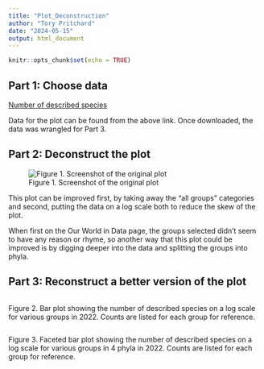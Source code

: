```yaml
---
title: "Plot_Deconstruction"
author: "Tory Pritchard"
date: "2024-05-15"
output: html_document
---
```


```r
knitr::opts_chunk$set(echo = TRUE)
```

## Part 1: Choose data
[Number of described species](https://ourworldindata.org/how-many-species-are-there)

Data for the plot can be found from the above link. Once downloaded, the data was wrangled for Part 3.

## Part 2: Deconstruct the plot

![Figure 1. Screenshot of the original plot](spporgplot.png)


This plot can be improved first, by taking away the "all groups" categories and second, putting the data on a log scale both to reduce the skew of the plot. 

When first on the Our World in Data page, the groups selected didn't seem to have any reason or rhyme, so another way that this plot could be improved is by digging deeper into the data and splitting the groups into phyla.


## Part 3: Reconstruct a better version of the plot

```r

```
Figure 2. Bar plot showing the number of described species on a log scale for various groups in 2022. Counts are listed for each group for reference. 


```r

```
Figure 3. Faceted bar plot showing the number of described species on a log scale for various groups in 4 phyla in 2022. Counts are listed for each group for reference.
